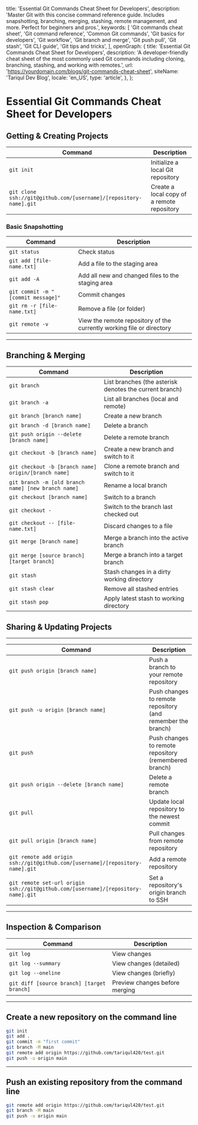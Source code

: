   title: 'Essential Git Commands Cheat Sheet for Developers',
  description: 'Master Git with this concise command reference guide. Includes snapshotting, branching, merging, stashing, remote management, and more. Perfect for beginners and pros.',
  keywords: [
    'Git commands cheat sheet',
    'Git command reference',
    'Common Git commands',
    'Git basics for developers',
    'Git workflow',
    'Git branch and merge',
    'Git push pull',
    'Git stash',
    'Git CLI guide',
    'Git tips and tricks',
  ],
  openGraph: {
    title: 'Essential Git Commands Cheat Sheet for Developers',
    description: 'A developer-friendly cheat sheet of the most commonly used Git commands including cloning, branching, stashing, and working with remotes.',
    url: 'https://yourdomain.com/blogs/git-commands-cheat-sheet',
    siteName: 'Tariqul Dev Blog',
    locale: 'en_US',
    type: 'article',
  },
};

# Essential Git Commands Cheat Sheet for Developers

## Getting & Creating Projects

| Command                                                           | Description                                |
| ----------------------------------------------------------------- | ------------------------------------------ |
| `git init`                                                        | Initialize a local Git repository          |
| `git clone ssh://git@github.com/[username]/[repository-name].git` | Create a local copy of a remote repository |

### Basic Snapshotting

| Command                            | Description                                                           |
| ---------------------------------- | --------------------------------------------------------------------- |
| `git status`                       | Check status                                                          |
| `git add [file-name.txt]`          | Add a file to the staging area                                        |
| `git add -A`                       | Add all new and changed files to the staging area                     |
| `git commit -m "[commit message]"` | Commit changes                                                        |
| `git rm -r [file-name.txt]`        | Remove a file (or folder)                                             |
| `git remote -v`                    | View the remote repository of the currently working file or directory |

---

## Branching & Merging

| Command                                              | Description                                             |
| ---------------------------------------------------- | ------------------------------------------------------- |
| `git branch`                                         | List branches (the asterisk denotes the current branch) |
| `git branch -a`                                      | List all branches (local and remote)                    |
| `git branch [branch name]`                           | Create a new branch                                     |
| `git branch -d [branch name]`                        | Delete a branch                                         |
| `git push origin --delete [branch name]`             | Delete a remote branch                                  |
| `git checkout -b [branch name]`                      | Create a new branch and switch to it                    |
| `git checkout -b [branch name] origin/[branch name]` | Clone a remote branch and switch to it                  |
| `git branch -m [old branch name] [new branch name]`  | Rename a local branch                                   |
| `git checkout [branch name]`                         | Switch to a branch                                      |
| `git checkout -`                                     | Switch to the branch last checked out                   |
| `git checkout -- [file-name.txt]`                    | Discard changes to a file                               |
| `git merge [branch name]`                            | Merge a branch into the active branch                   |
| `git merge [source branch] [target branch]`          | Merge a branch into a target branch                     |
| `git stash`                                          | Stash changes in a dirty working directory              |
| `git stash clear`                                    | Remove all stashed entries                              |
| `git stash pop`                                      | Apply latest stash to working directory                 |

## Sharing & Updating Projects

---

| Command                                                                           | Description                                                 |
| --------------------------------------------------------------------------------- | ----------------------------------------------------------- |
| `git push origin [branch name]`                                                   | Push a branch to your remote repository                     |
| `git push -u origin [branch name]`                                                | Push changes to remote repository (and remember the branch) |
| `git push`                                                                        | Push changes to remote repository (remembered branch)       |
| `git push origin --delete [branch name]`                                          | Delete a remote branch                                      |
| `git pull`                                                                        | Update local repository to the newest commit                |
| `git pull origin [branch name]`                                                   | Pull changes from remote repository                         |
| `git remote add origin ssh://git@github.com/[username]/[repository-name].git`     | Add a remote repository                                     |
| `git remote set-url origin ssh://git@github.com/[username]/[repository-name].git` | Set a repository's origin branch to SSH                     |

---

## Inspection & Comparison

| Command                                    | Description                    |
| ------------------------------------------ | ------------------------------ |
| `git log`                                  | View changes                   |
| `git log --summary`                        | View changes (detailed)        |
| `git log --oneline`                        | View changes (briefly)         |
| `git diff [source branch] [target branch]` | Preview changes before merging |

---

## Create a new repository on the command line

```bash
git init
git add .
git commit -m "first commit"
git branch -M main
git remote add origin https://github.com/tariqul420/test.git
git push -u origin main
```

---

## Push an existing repository from the command line

```bash
git remote add origin https://github.com/tariqul420/test.git
git branch -M main
git push -u origin main
```
